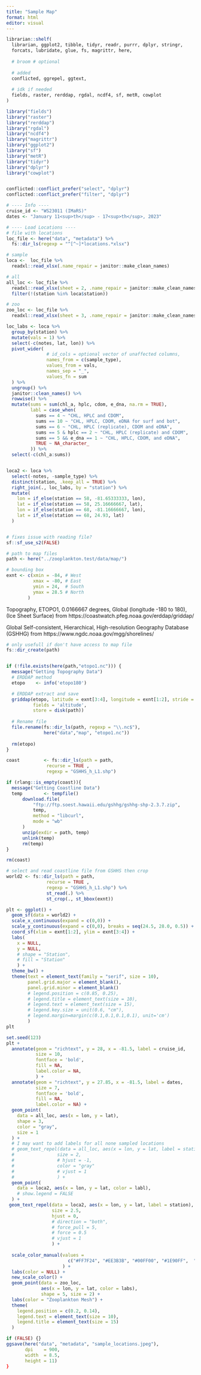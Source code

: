 ```yaml
---
title: "Sample Map"
format: html
editor: visual
---
```


```r
librarian::shelf(
  librarian, ggplot2, tibble, tidyr, readr, purrr, dplyr, stringr,
  forcats, lubridate, glue, fs, magrittr, here,
  
  # broom # optional
  
  # added
  conflicted, ggrepel, ggtext,
  
  # idk if needed
  fields, raster, rerddap, rgdal, ncdf4, sf, metR, cowplot
)

library("fields")
library("raster")
library("rerddap")
library("rgdal")
library("ncdf4")
library("magrittr")
library("ggplot2")
library("sf")
library("metR")
library("tidyr")
library("dplyr")
library("cowplot")


conflicted::conflict_prefer("select", "dplyr")
conflicted::conflict_prefer("filter", "dplyr")
```

```r
# ---- Info ----
cruise_id <- "WS23011 (IMaRS)"
dates <- "January 11<sup>th</sup> - 17<sup>th</sup>, 2023"

# ---- Load Locations ----
# file with locations
loc_file <- here("data", "metadata") %>%
  fs::dir_ls(regexp = "^[^~]*locations.*xlsx")

# sample
loca <-  loc_file %>%
  readxl::read_xlsx(.name_repair = janitor::make_clean_names)

# all
all_loc <- loc_file %>%
  readxl::read_xlsx(sheet = 2, .name_repair = janitor::make_clean_names) %>%
  filter(!(station %in% loca$station))

# zoo
zoo_loc <- loc_file %>%
  readxl::read_xlsx(sheet = 3, .name_repair = janitor::make_clean_names) 


```

```r
loc_labs <- loca %>%
  group_by(station) %>%
  mutate(vals = 1) %>%
  select(-c(notes, lat, lon)) %>%
  pivot_wider(
               # id_cols = optional vector of unaffected columns,
               names_from = c(sample_type),
               values_from = vals,
               names_sep = "_",
               values_fn = sum
  ) %>% 
  ungroup() %>%
  janitor::clean_names() %>%
  rowwise() %>%
  mutate(sums = sum(chl_a, hplc, cdom, e_dna, na.rm = TRUE),
         labl = case_when(
           sums == 4 ~ "CHL, HPLC and CDOM",
           sums == 10 ~ "CHL, HPLC, CDOM, eDNA for surf and bot",
           sums == 6 ~ "CHL, HPLC (replicate), CDOM and eDNA",
           sums == 5 & hplc == 2 ~ "CHL, HPLC (replicate) and CDOM",
           sums == 5 && e_dna == 1 ~ "CHL, HPLC, CDOM, and eDNA",
           TRUE ~ NA_character_
         )) %>%
  select(-c(chl_a:sums))


loca2 <- loca %>%
  select(-notes, -sample_type) %>%
  distinct(station, .keep_all = TRUE) %>%
  right_join(., loc_labs, by = "station") %>%
  mutate(
    lon = if_else(station == 58, -81.65333333, lon),
    lat = if_else(station == 58, 25.16666667, lat),
    lon = if_else(station == 68, -81.16666667, lon),
    lat = if_else(station == 68, 24.93, lat)
  )



```

```r
# fixes issue with reading file?
sf::sf_use_s2(FALSE)

# path to map files
path <- here("../zooplankton.test/data/map/")

# bounding box
exnt <- c(xmin = -84, # West
          xmax = -80, # East
          ymin = 24,  # South
          ymax = 28.5 # North 
        )
```

Topography, ETOPO1, 0.0166667 degrees, Global (longitude -180 to 180), (Ice Sheet Surface) from https://coastwatch.pfeg.noaa.gov/erddap/griddap/

Global Self-consistent, Hierarchical, High-resolution Geography Database (GSHHG) from https://www.ngdc.noaa.gov/mgg/shorelines/

```r
# only usefull if don't have access to map file
fs::dir_create(path)


if (!file.exists(here(path,"etopo1.nc"))) {
  message("Getting Topography Data")
  # ERDDAP method
  etopo    <- info('etopo180')

  # ERDDAP extract and save
  griddap(etopo, latitude = exnt[3:4], longitude = exnt[1:2], stride = c(1,1), 
          fields = 'altitude',
          store = disk(path))
  
  # Rename file 
  file.rename(fs::dir_ls(path, regexp = "\\.nc$"),
              here("data","map", "etopo1.nc"))
  
  rm(etopo)
}

coast         <- fs::dir_ls(path = path,
               recurse = TRUE ,
               regexp = "GSHHS_h_L1.shp")

if (rlang::is_empty(coast)){
  message("Getting Coastline Data")
  temp        <- tempfile()
      download.file(
          "ftp://ftp.soest.hawaii.edu/gshhg/gshhg-shp-2.3.7.zip",
          temp,
          method = "libcurl",
          mode = "wb"
      )
      unzip(exdir = path, temp)
      unlink(temp)
      rm(temp)
}

rm(coast)
```

```r
# select and read coastline file from GSHHS then crop
world2 <- fs::dir_ls(path = path,
               recurse = TRUE ,
               regexp = "GSHHS_h_L1.shp") %>%
               st_read(.) %>%
               st_crop(., st_bbox(exnt))

```

```r
plt <- ggplot() +
  geom_sf(data = world2) +
  scale_x_continuous(expand = c(0,0)) + 
  scale_y_continuous(expand = c(0,0), breaks = seq(24.5, 28.0, 0.5)) +
  coord_sf(xlim = exnt[1:2], ylim = exnt[3:4]) +
  labs(
    x = NULL,
    y = NULL,
    # shape = "Station",
    # fill = "Station"
    ) +
  theme_bw() +
  theme(text = element_text(family = "serif", size = 10),
        panel.grid.major = element_blank(), 
        panel.grid.minor = element_blank()
        # legend.position = c(0.85, 0.25),
        # legend.title = element_text(size = 10), 
        # legend.text = element_text(size = 15),
        # legend.key.size = unit(0.6, "cm"),
        # legend.margin=margin(c(0.1,0.1,0.1,0.1), unit='cm')
        )
plt
```

```r
set.seed(123)
plt +
  annotate(geom = "richtext", y = 28, x = -81.5, label = cruise_id,
           size = 10,
           fontface = 'bold',
           fill = NA,
           label.color = NA,
           ) +
  annotate(geom = "richtext", y = 27.85, x = -81.5, label = dates,
           size = 7,
           fontface = 'bold',
           fill = NA,
           label.color = NA) +
  geom_point(
    data = all_loc, aes(x = lon, y = lat),
    shape = 3,
    color = "gray",
    size = 1
  ) +
  # I may want to add labels for all none sampled locations
  # geom_text_repel(data = all_loc, aes(x = lon, y = lat, label = station),
  #                size = 2, 
  #                # hjust = -1,
  #                color = "gray"
  #                # vjust = 1
  #                ) +
  geom_point(
    data = loca2, aes(x = lon, y = lat, color = labl), 
    # show.legend = FALSE
  ) +
 geom_text_repel(data = loca2, aes(x = lon, y = lat, label = station),
                 size = 2.5, 
                 hjust = 0,
                 # direction = "both",
                 # force_pull = 5,
                 # force = 0.5
                 # vjust = 1
                 ) +
  
  scale_color_manual(values = 
                       c("#FF7F24", "#EE3B3B", "#00FF00", "#1E90FF",  "#BA55D3")
                     ) +
  labs(color = NULL) +
  new_scale_color() +
  geom_point(data = zoo_loc, 
             aes(x = lon, y = lat, color = labs),
             shape = 5, size = 2) +
  labs(color = "Zooplankton Mesh") +
  theme(
    legend.position = c(0.2, 0.14),
    legend.text = element_text(size = 10),
    legend.title = element_text(size = 15)
  )

```

```r
if (FALSE) {}
ggsave(here("data", "metadata", "sample_locations.jpeg"),
       dpi    = 900,
       width  = 8.5,
       height = 11)
} 
```
